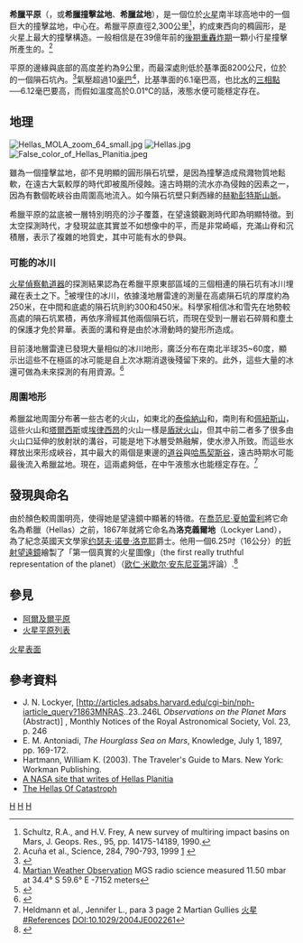 {{MarsGeo-Plains
|name = 希臘平原
|image = [[File:Hellas_Planitia_by_the_Viking_orbiters.jpg|260px]]
|caption = 希臘平原
|location = [[諾亞地|諾亞地]]之東，[[赫斯伯利亞高原|赫斯伯利亞高原]]之西南
|latitude = 42.7
|N_or_S = S
|longitude = 70.0
|E_or_W = E
|diameter = 2300公里
|discoverer = 
|naming = 
}}

'''希臘平原'''（{{lang-la|Hellas Planitia}}，或'''希臘撞擊盆地'''、'''希臘盆地'''），是一個位於[[火星|火星]]南半球高地中的一個巨大的撞擊盆地，中心在{{coord|42.7|S|70.0|E|globe:Mars}}。希臘平原直徑2,300公里<ref> Schultz, R.A., and H.V. Frey, A new survey of multiring impact basins on Mars, J. Geops. Res., 95, pp. 14175-14189, 1990.</ref>，約成東西向的橢圓形，是火星上最大的撞擊構造。一般相信是在39億年前的[[後期重轟炸期|後期重轟炸期]]一顆小行星撞擊所產生的。<ref>Acuña et al., Science, 284, 790-793, 1999 [http://www.sciencemag.org/cgi/content/full/284/5415/790] {{Wayback|url=http://www.sciencemag.org/cgi/content/full/284/5415/790 |date=20100412002944 }}</ref>

平原的邊緣與底部的高度差約為9公里，而最深處則低於基準面8200公尺，位於{{coord|32.8|S|62.1|E|globe:Mars}}的一個隕石坑內。<ref>{{Cite web |url=http://pubs.usgs.gov/imap/i2782/i2782_sh2.pdf |title=Mars Color-Coded Contour Map, Geologic Investigations Series I-2782, Sheet 2 |accessdate=2009-04-11 |archive-date=2011-10-22 |archive-url=https://web.archive.org/web/20111022105947/http://pubs.usgs.gov/imap/i2782/i2782_sh2.pdf |dead-url=no }}</ref>氣壓超過10[[毫巴|毫巴]]<ref name="stanhellas">[http://www-star.stanford.edu/projects/mgs/sum/s0403210230.html Martian Weather Observation] {{webarchive|url=https://web.archive.org/web/20080531235046/http://www-star.stanford.edu/projects/mgs/sum/s0403210230.html |date=2008-05-31 }} MGS radio science measured 11.50 mbar at 34.4° S 59.6° E -7152 meters</ref>，比基準面的6.1毫巴高，也比[[水|水]]的[[三相點|三相點]]──6.12毫巴要高，而假如溫度高於0.01℃的話，液態水便可能穩定存在。

==地理==
[[File:Hellas_MOLA_zoom_64_small.jpg|thumb]]
[[File:Hellas.jpg|thumb]]
[[File:False_color_of_Hellas_Planitia.jpeg|thumb]]

雖為一個撞擊盆地，卻不見明顯的圓形隕石坑壁，是因為撞擊造成飛濺物質地鬆軟，在遠古大氣較厚的時代即被風所侵蝕。遠古時期的流水亦為侵蝕的因素之一，因為有數個乾峽谷由周圍高地流入。如今隕石坑壁只剩西緣的[[赫勒斯滂山脉|赫勒彭特斯山脈]]。

希臘平原的盆底被一層特別明亮的沙子覆蓋，在望遠鏡觀測時代即為明顯特徵。到太空探測時代，才發現盆底其實並不如想像中的平，而是非常崎嶇，充滿山脊和沉積層，表示了複雜的地質史，其中可能有水的參與。

===可能的冰川===

[[火星偵察軌道器|火星偵察軌道器]]的{{tsl|en|SHARAD|淺地層雷達}}探測結果認為在希臘平原東部區域的三個相連的隕石坑有冰川埋藏在表土之下。<ref>{{citeweb|url=http://photojournal.jpl.nasa.gov/catalog/?IDNumber=pia11433|title=PIA11433: Three Craters|accessdate=2008-11-24|author=NASA|archive-date=2020-12-03|archive-url=https://web.archive.org/web/20201203174415/https://photojournal.jpl.nasa.gov/catalog/?IDNumber=pia11433|dead-url=no}}</ref>被埋住的冰川，依據淺地層雷達的測量在高處隕石坑的厚度約為250米，在中間和底處的隕石坑則約300和450米。科學家相信冰和雪先在地勢較高處的隕石坑累積，再依序滑經其他兩個隕石坑，而現在受到一層岩石碎屑和塵土的保護才免於昇華。表面的溝和脊是由於冰滑動時的變形所造成。

目前淺地層雷達已發現大量相似的冰川地形，廣泛分布在南北半球35~60度，顯示出這些不在極區的冰可能是自上次冰期消退後殘留下來的。此外，這些大量的冰還可做為未來探測的有用資源。<ref>{{citeweb|url=http://marsprogram.jpl.nasa.gov/mro/newsroom/pressreleases/20081120a.html|title=NASA Space Craft Detects Buried Glaciers on Mars|accessdate=2009-02-20|author=NASA|archive-date=2019-08-17|archive-url=https://web.archive.org/web/20190817091255/https://marsprogram.jpl.nasa.gov/mro/newsroom/pressreleases/20081120a.html|dead-url=no}}</ref>

===周圍地形===

希臘盆地周圍分布著一些古老的火山，如東北的[[泰瑞納山|泰倫納山]]和{{tsl|en|Hadriacus Mons|哈德里亞卡山}}，南則有{{tsl|fr|Amphitrites Patera|安翡翠特斯山}}和[[佩紐斯山|佩紐斯山]]，這些火山和[[塔爾西斯|塔爾西斯]]或[[埃律西昂|埃律西昂]]的火山一樣是[[盾狀火山|盾狀火山]]，但其中前二者多了很多由火山口延伸的放射狀的溝谷，可能是地下冰層受熱融解，使水滲入所致。而這些水釋放出來形成峽谷，其中最大的兩個是東邊的[[道谷|道谷]]與[[哈馬契斯谷|哈馬契斯谷]]，遠古時期水可能最後流入希臘盆地。現在，這兩處夠低，在中午液態水也能穩定存在。<ref>Heldmann et al., Jennifer  L., para 3 page 2 Martian Gullies [[火星#References|火星#References]] DOI:10.1029/2004JE002261</ref>

==發現與命名==
由於顏色較周圍明亮，使得她是望遠鏡中顯著的特徵。在[[喬范尼·夏帕雷利|喬范尼·夏帕雷利]]將它命名為希臘（Hellas）之前，1867年{{tsl|en|Richard_A._Proctor|理查德·安东尼·普罗科特}}就將它命名為'''洛克義爾地'''（Lockyer Land），為了紀念英國天文學家[[约瑟夫·诺曼·洛克耶|约瑟夫·诺曼·洛克耶]]爵士。他用一個6.25吋（16公分）的[[折射望遠鏡|折射望遠鏡]]繪製了「第一個真實的火星圖像」（the first really truthful representation of the planet）（[[欧仁·米歇尔·安东尼亚第|欧仁·米歇尔·安东尼亚第]]評論）.<ref>{{cite web|url=http://www.uapress.arizona.edu/onlinebks/mars/chap04.htm|title=The Planet Mars: A History of Observation and Discovery|accessdate=2007-08-20|author=William Sheehan|archive-date=2017-07-01|archive-url=https://web.archive.org/web/20170701062415/http://www.uapress.arizona.edu/onlinebks/MARS/CHAP04.HTM|dead-url=no}}</ref>

==參見==
{{Commonscat|Hellas Planitia}}
*[[阿爾及爾平原|阿爾及爾平原]]
*[[火星平原列表|火星平原列表]]
[[火星表面|火星表面]]

==參考資料==
<div class="references-small">
<references />
</div>
* J. N. Lockyer, [http://articles.adsabs.harvard.edu/cgi-bin/nph-iarticle_query?1863MNRAS..23..246L ''Observations on the Planet Mars'' (Abstract)] {{Wayback|url=http://articles.adsabs.harvard.edu/cgi-bin/nph-iarticle_query?1863MNRAS..23..246L |date=20210729234732 }}, Monthly Notices of the Royal Astronomical Society, Vol. 23, p. 246
* E. M. Antoniadi, ''The Hourglass Sea on Mars'', Knowledge, July 1, 1897, pp. 169-172.
*Hartmann, William K. (2003). The Traveler's Guide to Mars. New York: Workman Publishing.
*[https://web.archive.org/web/20041030132127/http://rst.gsfc.nasa.gov/Sect19/Sect19_12.html A NASA site that writes of Hellas Planitia]
*[http://www.spacedaily.com/news/mars-water-science-00i8.html The Hellas Of Catastroph] {{Wayback|url=http://www.spacedaily.com/news/mars-water-science-00i8.html |date=20200511191807 }}

{{火星}}
[[Category:火星平原|H]]
[[Category:火星撞擊坑|H]]
[[Category:地球外撞擊坑|H]]
